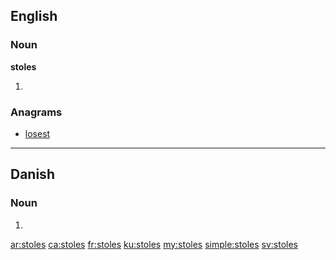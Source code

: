 ==English==

===Noun===
'''stoles'''

# {{plural of|stole}}

===Anagrams===
* [[losest#English|losest]]

----

==Danish==

===Noun===
{{head|da|noun form|g=c}}

# {{form of|genitive plural indefinite|stol|lang=da}}

[[ar:stoles]]
[[ca:stoles]]
[[fr:stoles]]
[[ku:stoles]]
[[my:stoles]]
[[simple:stoles]]
[[sv:stoles]]